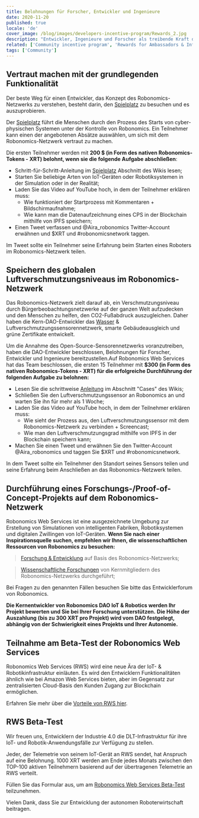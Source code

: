```yaml
---
title: Belohnungen für Forscher, Entwickler und Ingenieure
date: 2020-11-20
published: true
locale: 'de'
cover_image: /blog/images/developers-incentive-program/Rewards_2.jpg
description: "Entwickler, Ingenieure und Forscher als treibende Kraft der Robotikindustrie erhalten Belohnungen für Forschungs- und Entwicklungsaktivitäten auf Basis des Robonomics-Netzwerks. Die Kernentwickler des Robonomics DAO haben 5000 XRT zur Anreizung der Community bereitgestellt."
related: ['Community incentive program', 'Rewards for Ambassadors & Influencers']
tags: ['Community']
---
```


## Vertraut machen mit der grundlegenden Funktionalität

Der beste Weg für einen Entwickler, das Konzept des Robonomics-Netzwerks zu verstehen, besteht darin, den [Spielplatz](https://wiki.robonomics.network/docs/create-account-in-dapp/) zu besuchen und es auszuprobieren.

Der [Spielplatz](https://wiki.robonomics.network/docs/create-account-in-dapp/) führt die Menschen durch den Prozess des Starts von cyber-physischen Systemen unter der Kontrolle von Robonomics. Ein Teilnehmer kann einen der angebotenen Absätze auswählen, um sich mit dem Robonomics-Netzwerk vertraut zu machen.

Die ersten Teilnehmer werden mit **200 $ (in Form des nativen Robonomics-Tokens - XRT) belohnt, wenn sie die folgende Aufgabe abschließen**:

* Schritt-für-Schritt-Anleitung im [Spielplatz](https://wiki.robonomics.network/docs/create-account-in-dapp/) Abschnitt des Wikis lesen;
* Starten Sie beliebige Arten von IoT-Geräten oder Robotiksystemen in der Simulation oder in der Realität;
* Laden Sie das Video auf YouTube hoch, in dem der Teilnehmer erklären muss:
    * Wie funktioniert der Startprozess mit Kommentaren + Bildschirmaufnahme;
    * Wie kann man die Datenaufzeichnung eines CPS in der Blockchain mithilfe von IPFS speichern;
* Einen Tweet verfassen und @Aira_robonomics Twitter-Account erwähnen und $XRT und #robonomicsnetwork taggen.

Im Tweet sollte ein Teilnehmer seine Erfahrung beim Starten eines Roboters im Robonomics-Netzwerk teilen.

## Speichern des globalen Luftverschmutzungsniveaus im Robonomics-Netzwerk

Das Robonomics-Netzwerk zielt darauf ab, ein Verschmutzungsniveau durch Bürgerbeobachtungsnetzwerke auf der ganzen Welt aufzudecken und den Menschen zu helfen, den CO2-Fußabdruck auszugleichen. Daher haben die Kern-DAO-Entwickler das [Wasser](https://www.frontiersin.org/articles/10.3389/frobt.2020.00070/full) & Luftverschmutzungssensorennetzwerk, smarte Gebäudeausgleich und grüne Zertifikate entwickelt.

Um die Annahme des Open-Source-Sensorennetzwerks voranzutreiben, haben die DAO-Entwickler beschlossen, Belohnungen für Forscher, Entwickler und Ingenieure bereitzustellen.Auf Robonomics Web Services hat das Team beschlossen, die ersten 15 Teilnehmer mit **$300 (in Form des nativen Robonomics-Tokens - XRT) für die erfolgreiche Durchführung der folgenden Aufgabe zu belohnen:**

* Lesen Sie die schrittweise [Anleitung](https://wiki.robonomics.network/docs/connect-sensor-to-robonomics/) im Abschnitt "Cases" des Wikis;
* Schließen Sie den Luftverschmutzungssensor an Robonomics an und warten Sie ihn für mehr als 1 Woche;
* Laden Sie das Video auf YouTube hoch, in dem der Teilnehmer erklären muss:
   * Wie sieht der Prozess aus, den Luftverschmutzungssensor mit dem Robonomics-Netzwerk zu verbinden + Screencast;
   * Wie man den Luftverschmutzungsgrad mithilfe von IPFS in der Blockchain speichern kann;
* Machen Sie einen Tweet und erwähnen Sie den Twitter-Account @Aira_robonomics und taggen Sie $XRT und #robonomicsnetwork.

In dem Tweet sollte ein Teilnehmer den Standort seines Sensors teilen und seine Erfahrung beim Anschließen an das Robonomics-Netzwerk teilen.

## Durchführung eines Forschungs-/Proof-of-Concept-Projekts auf dem Robonomics-Netzwerk

Robonomics Web Services ist eine ausgezeichnete Umgebung zur Erstellung von Simulationen von intelligenten Fabriken, Robotiksystemen und digitalen Zwillingen von IoT-Geräten.
**Wenn Sie nach einer Inspirationsquelle suchen, empfehlen wir Ihnen, die wissenschaftlichen Ressourcen von Robonomics zu besuchen:**

> [Forschung & Entwicklung](https://wiki.robonomics.network/docs/r-and-d-based-on-robonomics-network/) auf Basis des Robonomics-Netzwerks;

> [Wissenschaftliche Forschungen](https://robonomics.network/community#science) von Kernmitgliedern des Robonomics-Netzwerks durchgeführt;

Bei Fragen zu den genannten Fällen besuchen Sie bitte das Entwicklerforum von Robonomics.

**Die Kernentwickler von Robonomics DAO IoT & Robotics werden Ihr Projekt bewerten und Sie bei Ihrer Forschung unterstützen.**
**Die Höhe der Auszahlung (bis zu 300 XRT pro Projekt) wird vom DAO festgelegt, abhängig von der Schwierigkeit eines Projekts und Ihrer Autonomie.**

## Teilnahme am Beta-Test der Robonomics Web Services

Robonomics Web Services (RWS) wird eine neue Ära der IoT- & Robotikinfrastruktur einläuten.
Es wird den Entwicklern Funktionalitäten ähnlich wie bei Amazon Web Services bieten, aber im Gegensatz zur zentralisierten Cloud-Basis den Kunden Zugang zur Blockchain ermöglichen.

Erfahren Sie mehr über die [Vorteile von RWS hier](https://blog.aira.life/robonomics-web-services-and-rws-token-intro-d730ab50ad42?source=collection_home---4------2-----------------------).


## RWS Beta-Test

Wir freuen uns, Entwicklern der Industrie 4.0 die DLT-Infrastruktur für ihre IoT- und Robotik-Anwendungsfälle zur Verfügung zu stellen.

Jeder, der Telemetrie von seinem IoT-Gerät an RWS sendet, hat Anspruch auf eine Belohnung.
1000 XRT werden am Ende jedes Monats zwischen den TOP-100 aktiven Teilnehmern basierend auf der übertragenen Telemetrie an RWS verteilt.

Füllen Sie das Formular aus, um am [Robonomics Web Services Beta-Test](https://share.hsforms.com/1rlIfFL6ZSriaOjtf4NAGPw535vx) teilzunehmen.

Vielen Dank, dass Sie zur Entwicklung der autonomen Roboterwirtschaft beitragen.